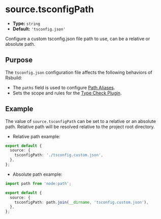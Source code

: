 # source.tsconfigPath

- **Type:** `string`
- **Default:** `'tsconfig.json'`

Configure a custom tsconfig.json file path to use, can be a relative or absolute path.

## Purpose

The `tsconfig.json` configuration file affects the following behaviors of Rsbuild:

- The `paths` field is used to configure [Path Aliases](/guide/advanced/alias).
- Sets the scope and rules for the [Type Check Plugin](/plugins/list/plugin-type-check).

## Example

The value of `source.tsconfigPath` can be set to a relative or an absolute path. Relative path will be resolved relative to the project root directory.

- Relative path example:

```ts
export default {
  source: {
    tsconfigPath: './tsconfig.custom.json',
  },
};
```

- Absolute path example:

```ts
import path from 'node:path';

export default {
  source: {
    tsconfigPath: path.join(__dirname, 'tsconfig.custom.json'),
  },
};
```
